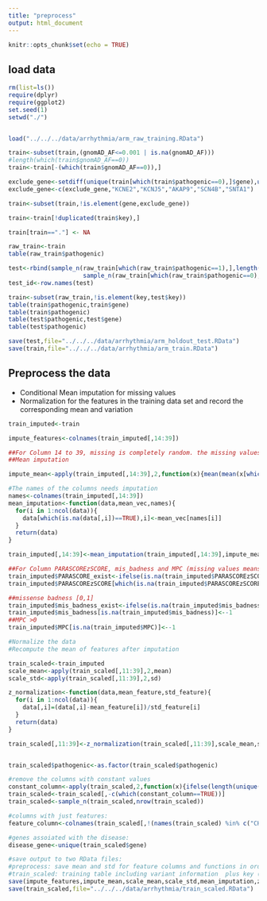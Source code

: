 ```yaml
---
title: "preprocess"
output: html_document
---
```


```r
knitr::opts_chunk$set(echo = TRUE)
```

## load data

```r

rm(list=ls())
require(dplyr)
require(ggplot2)
set.seed(1)
setwd("./")


load("../../../data/arrhythmia/arm_raw_training.RData")

train<-subset(train,(gnomAD_AF<=0.001 | is.na(gnomAD_AF)))
#length(which(train$gnomAD_AF==0))
train<-train[-(which(train$gnomAD_AF==0)),]

exclude_gene<-setdiff(unique(train[which(train$pathogenic==0),]$gene),unique(train[which(train$pathogenic==1),]$gene))
exclude_gene<-c(exclude_gene,"KCNE2","KCNJ5","AKAP9","SCN4B","SNTA1")

train<-subset(train,!is.element(gene,exclude_gene))

train<-train[!duplicated(train$key),]

train[train=="."] <- NA

raw_train<-train
table(raw_train$pathogenic)

test<-rbind(sample_n(raw_train[which(raw_train$pathogenic==1),],length(which(raw_train$pathogenic==1))*1/3),
                     sample_n(raw_train[which(raw_train$pathogenic==0),],length(which(raw_train$pathogenic==0))*1/3))
test_id<-row.names(test)

train<-subset(raw_train,!is.element(key,test$key))
table(train$pathogenic,train$gene)
table(train$pathogenic)
table(test$pathogenic,test$gene)
table(test$pathogenic)

save(test,file="../../../data/arrhythmia/arm_holdout_test.RData")
save(train,file="../../../data/arrhythmia/arm_train.RData")

```

## Preprocess the data

 - Conditional Mean imputation for missing values
 - Normalization for the features in the training data set and record the corresponding mean and variation

```r

train_imputed<-train

impute_features<-colnames(train_imputed[,14:39])

##For Column 14 to 39, missing is completely random. the missing values are replaced with conditional mean. 
##Mean imputation

impute_mean<-apply(train_imputed[,14:39],2,function(x){mean(mean(x[which(train$pathogenic==0)],na.rm=T),mean(x[which(train$pathogenic==1)],na.rm=T))})

#The names of the columns needs imputation
names<-colnames(train_imputed[,14:39])
mean_imputation<-function(data,mean_vec,names){
  for(i in 1:ncol(data)){
    data[which(is.na(data[,i])==TRUE),i]<-mean_vec[names[i]]
  }
  return(data)
}

train_imputed[,14:39]<-mean_imputation(train_imputed[,14:39],impute_mean,names)

##For Column PARASCOREzSCORE, mis_badness and MPC (missing values means not applicable, replace with mean and add one more indicator variable to indicate the missingness
train_imputed$PARASCORE_exist<-ifelse(is.na(train_imputed$PARASCOREzSCORE),0,1)
train_imputed$PARASCOREzSCORE[which(is.na(train_imputed$PARASCOREzSCORE)==TRUE)]<-0

##missense badness [0,1]
train_imputed$mis_badness_exist<-ifelse(is.na(train_imputed$mis_badness),0,1)
train_imputed$mis_badness[is.na(train_imputed$mis_badness)]<--1
##MPC >0
train_imputed$MPC[is.na(train_imputed$MPC)]<--1

#Normalize the data 
#Recompute the mean of features after imputation

train_scaled<-train_imputed
scale_mean<-apply(train_scaled[,11:39],2,mean)
scale_std<-apply(train_scaled[,11:39],2,sd)

z_normalization<-function(data,mean_feature,std_feature){
  for(i in 1:ncol(data)){
    data[,i]=(data[,i]-mean_feature[i])/std_feature[i]
  }
  return(data)
}

train_scaled[,11:39]<-z_normalization(train_scaled[,11:39],scale_mean,scale_std)


train_scaled$pathogenic<-as.factor(train_scaled$pathogenic)

#remove the columns with constant values
constant_column<-apply(train_scaled,2,function(x){ifelse(length(unique(x))==1,TRUE,FALSE)})
train_scaled<-train_scaled[,-c(which(constant_column==TRUE))]
train_scaled<-sample_n(train_scaled,nrow(train_scaled))

#columns with just features:
feature_column<-colnames(train_scaled[,!(names(train_scaled) %in% c("CHROM","POS","REF","ALT","gene","AF_Adj","gnomAD_AF","HGVSc","HGVSp","key"))])

#genes assoiated with the disease:
disease_gene<-unique(train_scaled$gene)

#save output to two RData files:
#preprocess: save mean and std for feature columns and functions in order to impute and normalize new samples 
#train_scaled: training table including variant information  plus key (i.e., short form of genomic coordinate "1_XXXXXXXXXXX_A_G")
save(impute_features,impute_mean,scale_mean,scale_std,mean_imputation,z_normalization,feature_column,disease_gene,train_imputed,file="../../../data/arrhythmia/preprocess.RData")
save(train_scaled,file="../../../data/arrhythmia/train_scaled.RData")

```